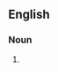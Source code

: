 {{also|tea kettles}}
==English==

===Noun===
{{head|en|noun form}}

# {{plural of|teakettle|lang=en}}